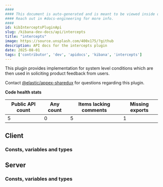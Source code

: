```yaml
---
####
#### This document is auto-generated and is meant to be viewed inside our experimental, new docs system.
#### Reach out in #docs-engineering for more info.
####
id: kibInterceptsPluginApi
slug: /kibana-dev-docs/api/intercepts
title: "intercepts"
image: https://source.unsplash.com/400x175/?github
description: API docs for the intercepts plugin
date: 2025-08-01
tags: ['contributor', 'dev', 'apidocs', 'kibana', 'intercepts']
---
```


This plugin provides implementation for system level conditions which are then used in soliciting product feedback from users.

Contact [@elastic/appex-sharedux](https://github.com/orgs/elastic/teams/appex-sharedux) for questions regarding this plugin.

**Code health stats**

| Public API count  | Any count | Items lacking comments | Missing exports |
|-------------------|-----------|------------------------|-----------------|
| 5 | 0 | 5 | 1 |

## Client

### Consts, variables and types
<DocDefinitionList data={interceptsObj.client.misc}/>

## Server

### Consts, variables and types
<DocDefinitionList data={interceptsObj.server.misc}/>

